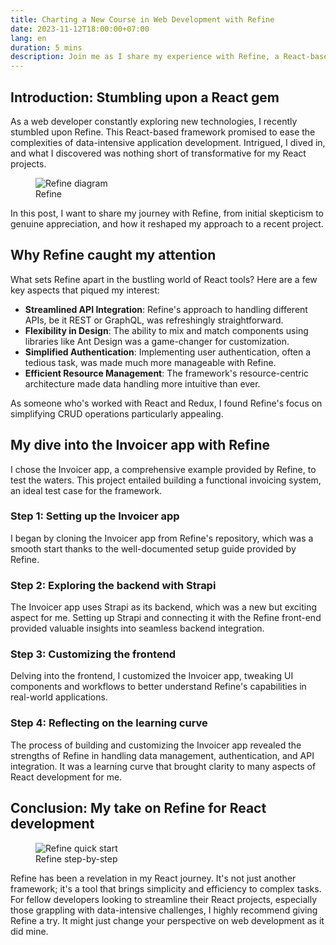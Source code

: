 ```yaml
---
title: Charting a New Course in Web Development with Refine
date: 2023-11-12T18:00:00+07:00
lang: en
duration: 5 mins
description: Join me as I share my experience with Refine, a React-based framework that has remarkably simplified my approach to building web applications.
---
```


## Introduction: Stumbling upon a React gem

As a web developer constantly exploring new technologies, I recently stumbled upon Refine. This React-based framework promised to ease the complexities of data-intensive application development. Intrigued, I dived in, and what I discovered was nothing short of transformative for my React projects.

<figure class="md:pt-5 lg:pt-12">
  <div class="lg:scale-120 md:scale-110">
    <Image src={refineDiagram} alt="Refine diagram" class="rounded-lg" />
  </div>
  <figcaption class="important-mt8 text-center">Refine</figcaption>
</figure>

In this post, I want to share my journey with Refine, from initial skepticism to genuine appreciation, and how it reshaped my approach to a recent project.

## Why Refine caught my attention

What sets Refine apart in the bustling world of React tools? Here are a few key aspects that piqued my interest:

- **Streamlined API Integration**: Refine's approach to handling different APIs, be it REST or GraphQL, was refreshingly straightforward.
- **Flexibility in Design**: The ability to mix and match components using libraries like Ant Design was a game-changer for customization.
- **Simplified Authentication**: Implementing user authentication, often a tedious task, was made much more manageable with Refine.
- **Efficient Resource Management**: The framework's resource-centric architecture made data handling more intuitive than ever.

As someone who's worked with React and Redux, I found Refine's focus on simplifying CRUD operations particularly appealing.

## My dive into the Invoicer app with Refine

I chose the Invoicer app, a comprehensive example provided by Refine, to test the waters. This project entailed building a functional invoicing system, an ideal test case for the framework.

### Step 1: Setting up the Invoicer app

I began by cloning the Invoicer app from Refine's repository, which was a smooth start thanks to the well-documented setup guide provided by Refine.

### Step 2: Exploring the backend with Strapi

The Invoicer app uses Strapi as its backend, which was a new but exciting aspect for me. Setting up Strapi and connecting it with the Refine front-end provided valuable insights into seamless backend integration.

### Step 3: Customizing the frontend

Delving into the frontend, I customized the Invoicer app, tweaking UI components and workflows to better understand Refine's capabilities in real-world applications.

### Step 4: Reflecting on the learning curve

The process of building and customizing the Invoicer app revealed the strengths of Refine in handling data management, authentication, and API integration. It was a learning curve that brought clarity to many aspects of React development for me.

## Conclusion: My take on Refine for React development

<figure class="md:pt-5 lg:pt-8">
  <div class="lg:scale-120 md:scale-110">
    <img src={refineQuickStart.src} alt="Refine quick start" class="rounded-lg shadow-lg" />
  </div>
  <figcaption class="md:important-mt8 lg:important-mt16 text-center">Refine step-by-step</figcaption>
</figure>

Refine has been a revelation in my React journey. It's not just another framework; it's a tool that brings simplicity and efficiency to complex tasks. For fellow developers looking to streamline their React projects, especially those grappling with data-intensive challenges, I highly recommend giving Refine a try. It might just change your perspective on web development as it did mine.

